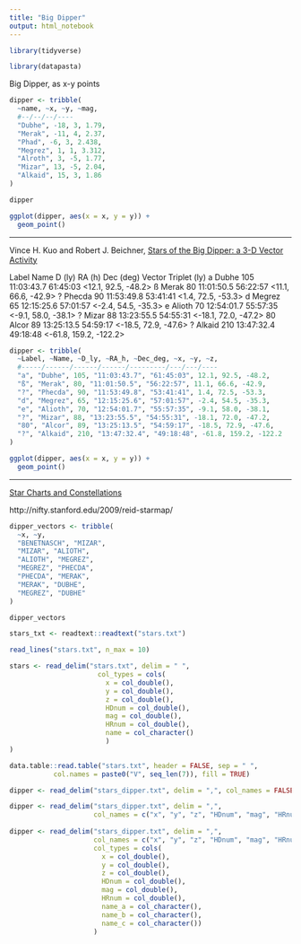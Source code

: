 ---
title: "Big Dipper"
output: html_notebook
---


```{r setup}
library(tidyverse)

library(datapasta)
```


Big Dipper, as x-y points

```{r}

dipper <- tribble(
  ~name, ~x, ~y, ~mag, 
  #--/--/--/----
  "Dubhe", -18, 3, 1.79,
  "Merak", -11, 4, 2.37,
  "Phad", -6, 3, 2.438,
  "Megrez", 1, 1, 3.312,
  "Alroth", 3, -5, 1.77,
  "Mizar", 13, -5, 2.04,
  "Alkaid", 15, 3, 1.86
)

dipper

```


```{r}

ggplot(dipper, aes(x = x, y = y)) +
  geom_point()

```


---

Vince H. Kuo and Robert J. Beichner, [Stars of the Big Dipper: a 3-D Vector Activity](https://projects.ncsu.edu/PER/Articles/BigDipperPaper.pdf)


Label Name D (ly) RA (h) Dec (deg) Vector Triplet (ly)
a Dubhe 105 11:03:43.7 61:45:03 <12.1, 92.5, -48.2>
ß Merak 80 11:01:50.5 56:22:57 <11.1, 66.6, -42.9>
? Phecda 90 11:53:49.8 53:41:41 <1.4, 72.5, -53.3>
d Megrez 65 12:15:25.6 57:01:57 <-2.4, 54.5, -35.3>
e Alioth 70 12:54:01.7 55:57:35 <-9.1, 58.0, -38.1>
? Mizar 88 13:23:55.5 54:55:31 <-18.1, 72.0, -47.2>
80 Alcor 89 13:25:13.5 54:59:17 <-18.5, 72.9, -47.6>
? Alkaid 210 13:47:32.4 49:18:48 <-61.8, 159.2, -122.2>


```{r}
dipper <- tribble(
  ~Label, ~Name, ~D_ly, ~RA_h, ~Dec_deg, ~x, ~y, ~z,
  #-----/------/------/------/---------/---/---/----
  "a", "Dubhe", 105, "11:03:43.7", "61:45:03", 12.1, 92.5, -48.2,
  "ß", "Merak", 80, "11:01:50.5", "56:22:57", 11.1, 66.6, -42.9,
  "?", "Phecda", 90, "11:53:49.8", "53:41:41", 1.4, 72.5, -53.3,
  "d", "Megrez", 65, "12:15:25.6", "57:01:57", -2.4, 54.5, -35.3,
  "e", "Alioth", 70, "12:54:01.7", "55:57:35", -9.1, 58.0, -38.1,
  "?", "Mizar", 88, "13:23:55.5", "54:55:31", -18.1, 72.0, -47.2,
  "80", "Alcor", 89, "13:25:13.5", "54:59:17", -18.5, 72.9, -47.6,
  "?", "Alkaid", 210, "13:47:32.4", "49:18:48", -61.8, 159.2, -122.2
)


```



```{r}

ggplot(dipper, aes(x = x, y = y)) +
  geom_point()

```


---


[Star Charts and Constellations](http://nifty.stanford.edu/2009/reid-starmap/starmap.html)

http://nifty.stanford.edu/2009/reid-starmap/


```{r}
dipper_vectors <- tribble(
  ~x, ~y,
  "BENETNASCH", "MIZAR",
  "MIZAR", "ALIOTH",
  "ALIOTH", "MEGREZ",
  "MEGREZ", "PHECDA",
  "PHECDA", "MERAK",
  "MERAK", "DUBHE",
  "MEGREZ", "DUBHE"
)

dipper_vectors
```



```{r}

stars_txt <- readtext::readtext("stars.txt")

```


```{r}

read_lines("stars.txt", n_max = 10)

stars <- read_delim("stars.txt", delim = " ", 
                      col_types = cols(
                        x = col_double(),
                        y = col_double(),
                        z = col_double(),
                        HDnum = col_double(),
                        mag = col_double(),
                        HRnum = col_double(),
                        name = col_character()
                        )
)


```



```{r}

data.table::read.table("stars.txt", header = FALSE, sep = " ",
           col.names = paste0("V", seq_len(7)), fill = TRUE)

```


```{r}

dipper <- read_delim("stars_dipper.txt", delim = ",", col_names = FALSE)

dipper <- read_delim("stars_dipper.txt", delim = ",", 
                     col_names = c("x", "y", "z", "HDnum", "mag", "HRnum", "name_a", "name_b", "name_c"))
                       
dipper <- read_delim("stars_dipper.txt", delim = ",", 
                     col_names = c("x", "y", "z", "HDnum", "mag", "HRnum", "name_a", "name_b", "name_c"),
                     col_types = cols(   
                       x = col_double(),
                       y = col_double(),
                       z = col_double(),
                       HDnum = col_double(),
                       mag = col_double(),
                       HRnum = col_double(),
                       name_a = col_character(),
                       name_b = col_character(),
                       name_c = col_character())
                     )


```

